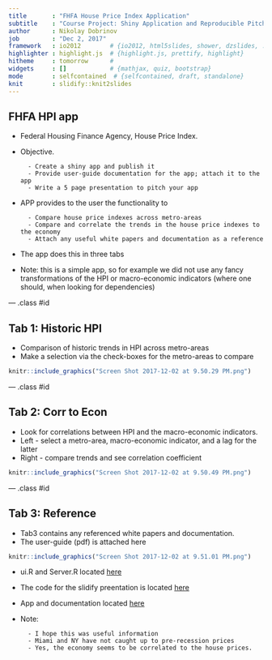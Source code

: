 ```yaml
---
title       : "FHFA House Price Index Application"
subtitle    : "Course Project: Shiny Application and Reproducible Pitch"
author      : Nikolay Dobrinov
job         : "Dec 2, 2017"
framework   : io2012        # {io2012, html5slides, shower, dzslides, ...}
highlighter : highlight.js  # {highlight.js, prettify, highlight}
hitheme     : tomorrow      # 
widgets     : []            # {mathjax, quiz, bootstrap}
mode        : selfcontained  # {selfcontained, draft, standalone}
knit        : slidify::knit2slides
---
```



## FHFA HPI app
* Federal Housing Finance Agency, House Price Index.

* Objective.

        - Create a shiny app and publish it
        - Provide user-guide documentation for the app; attach it to the app
        - Write a 5 page presentation to pitch your app
        
* APP provides to the user the functionality to

        - Compare house price indexes across metro-areas
        - Compare and correlate the trends in the house price indexes to the economy
        - Attach any useful white papers and documentation as a reference

* The app does this in three tabs
* Note: this is a simple app, so for example we did not use any fancy transformations of the HPI or macro-economic indicators (where one should, when looking for dependencies)


--- .class #id 

## Tab 1: Historic HPI
* Comparison of historic trends in HPI across metro-areas
* Make a selection via the check-boxes for the metro-areas to compare

```r
knitr::include_graphics("Screen Shot 2017-12-02 at 9.50.29 PM.png")
```

--- .class #id 

## Tab 2: Corr to Econ
* Look for correlations between HPI and the macro-economic indicators.
* Left - select a metro-area, macro-economic indicator, and a lag for the latter
* Right - compare trends and see correlation coefficient

```r
knitr::include_graphics("Screen Shot 2017-12-02 at 9.50.49 PM.png")
```

--- .class #id 

## Tab 3: Reference
* Tab3 contains any referenced white papers and documentation. 
* The user-guide (pdf) is attached here

```r
knitr::include_graphics("Screen Shot 2017-12-02 at 9.51.01 PM.png")
```

* ui.R and Server.R located <a href="https://github.com/NikDobri/DataScience_Course9_FHFA_HPI_app">here</a>
* The code for the slidify preentation is located <a href="https://github.com/NikDobri/DataScience_Course9_FHFA_HPI_app/tree/master/slidify_presentation">here</a>
* App and documentation located <a href="https://nikdobri.shinyapps.io/fhfa_hpi_app/">here</a>

* Note:

        - I hope this was useful information
        - Miami and NY have not caught up to pre-recession prices
        - Yes, the economy seems to be correlated to the house prices. 

